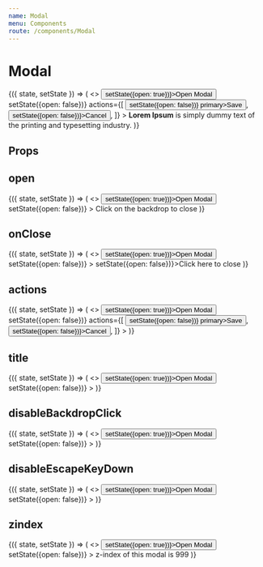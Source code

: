 ```yaml
---
name: Modal
menu: Components
route: /components/Modal
---
```



# Modal

<Playground>
    <State initial={{ open: false }}>
        {({ state, setState }) => (
            <>
                <Button onClick={() => setState({open: true})}>Open Modal</Button>
                <Modal
                    title={'What is Lorem Ipsum?'}
                    open={state.open}
                    onClose={() => setState({open: false})}
                    actions={[
                        <Button onClick={() => setState({open: false})} primary>Save</Button>,
                        <Button onClick={() => setState({open: false})}>Cancel</Button>,
                    ]}
                >
                    <b>Lorem Ipsum</b> is simply dummy text of the printing and typesetting industry.
                </Modal>
            </>
        )}
    </State>
</Playground>

## Props

<Props of={Modal} />

## open

<Playground>
    <State initial={{ open: false }}>
        {({ state, setState }) => (
            <>
                <Button onClick={() => setState({open: true})}>Open Modal</Button>
                <Modal
                    open={state.open}
                    onClose={() => setState({open: false})}
                >
                    Click on the backdrop to close
                </Modal>
            </>
        )}
    </State>
</Playground>

## onClose

<Playground>
    <State initial={{ open: false }}>
        {({ state, setState }) => (
            <>
                <Button onClick={() => setState({open: true})}>Open Modal</Button>
                <Modal
                    open={state.open}
                    onClose={() => setState({open: false})}
                >
                    <Link onClick={() => setState({open: false})}>Click here to close</Link>
                </Modal>
            </>
        )}
    </State>
</Playground>

## actions

<Playground>
    <State initial={{ open: false }}>
        {({ state, setState }) => (
            <>
                <Button onClick={() => setState({open: true})}>Open Modal</Button>
                <Modal
                    open={state.open}
                    onClose={() => setState({open: false})}
                    actions={[
                        <Button onClick={() => setState({open: false})} primary>Save</Button>,
                        <Button onClick={() => setState({open: false})}>Cancel</Button>,
                    ]}
                >
                </Modal>
            </>
        )}
    </State>
</Playground>

## title

<Playground>
    <State initial={{ open: false }}>
        {({ state, setState }) => (
            <>
                <Button onClick={() => setState({open: true})}>Open Modal</Button>
                <Modal
                    title={'What is Lorem Ipsum?'}
                    open={state.open}
                    onClose={() => setState({open: false})}
                >
                </Modal>
            </>
        )}
    </State>
</Playground>

## disableBackdropClick

<Playground>
    <State initial={{ open: false }}>
        {({ state, setState }) => (
            <>
                <Button onClick={() => setState({open: true})}>Open Modal</Button>
                <Modal
                    title={'What is Lorem Ipsum?'}
                    open={state.open}
                    disableBackdropClick
                    onClose={() => setState({open: false})}
                >
                </Modal>
            </>
        )}
    </State>
</Playground>

## disableEscapeKeyDown

<Playground>
    <State initial={{ open: false }}>
        {({ state, setState }) => (
            <>
                <Button onClick={() => setState({open: true})}>Open Modal</Button>
                <Modal
                    title={'What is Lorem Ipsum?'}
                    open={state.open}
                    disableEscapeKeyDown
                    onClose={() => setState({open: false})}
                >
                </Modal>
            </>
        )}
    </State>
</Playground>

## zindex

<Playground>
    <State initial={{ open: false }}>
        {({ state, setState }) => (
            <>
                <Button onClick={() => setState({open: true})}>Open Modal</Button>
                <Modal
                    zindex="999"
                    open={state.open}
                    onClose={() => setState({open: false})}
                >
                    z-index of this modal is 999
                </Modal>
            </>
        )}
    </State>
</Playground>